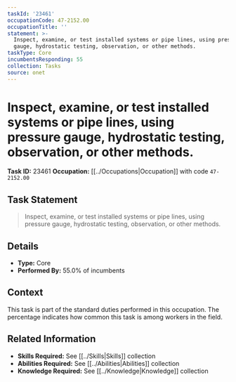 ```yaml
---
taskId: '23461'
occupationCode: 47-2152.00
occupationTitle: ''
statement: >-
  Inspect, examine, or test installed systems or pipe lines, using pressure
  gauge, hydrostatic testing, observation, or other methods.
taskType: Core
incumbentsResponding: 55
collection: Tasks
source: onet
---
```

# Inspect, examine, or test installed systems or pipe lines, using pressure gauge, hydrostatic testing, observation, or other methods.

**Task ID:** 23461
**Occupation:** [[../Occupations|Occupation]] with code `47-2152.00`

## Task Statement

> Inspect, examine, or test installed systems or pipe lines, using pressure gauge, hydrostatic testing, observation, or other methods.

## Details

- **Type:** Core
- **Performed By:** 55.0% of incumbents

## Context

This task is part of the standard duties performed in this occupation. The percentage indicates how common this task is among workers in the field.

## Related Information

- **Skills Required:** See [[../Skills|Skills]] collection
- **Abilities Required:** See [[../Abilities|Abilities]] collection
- **Knowledge Required:** See [[../Knowledge|Knowledge]] collection
